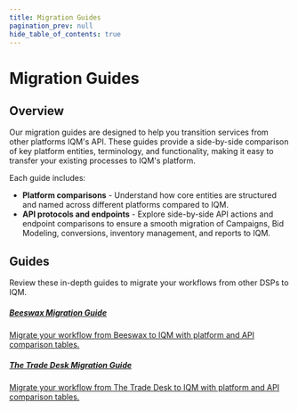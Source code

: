 ```yaml
---
title: Migration Guides
pagination_prev: null
hide_table_of_contents: true
---
```



# Migration Guides

## Overview

Our migration guides are designed to help you transition services from other platforms IQM's API. These guides provide a side-by-side comparison of key platform entities, terminology, and functionality, making it easy to transfer your existing processes to IQM's platform. 

Each guide includes:
  * **Platform comparisons** - Understand how core entities are structured and named across different platforms compared to IQM. 
  * **API protocols and endpoints** - Explore side-by-side API actions and endpoint comparisons to ensure a smooth migration of Campaigns, Bid Modeling, conversions, inventory management, and reports to IQM. 

## Guides

<div class="largeFont">Review these in-depth guides to migrate your workflows from other DSPs to IQM.</div>

<Columns>
<Column>
  <a class='card' href="Beeswax/Overview">
  <Card className='indexCards'>
    <CardHeader>
      <h5><Doc /> Beeswax Migration Guide</h5>
    </CardHeader>
    <CardBody>
      Migrate your workflow from Beeswax to IQM with platform and API comparison tables.  
    </CardBody>
  </Card>
  </a>
</Column>
<Column>
  <a class='card' href="The%20Trade%20Desk/Overview">
  <Card className='indexCards'>
    <CardHeader>
      <h5><Doc />The Trade Desk Migration Guide</h5>
    </CardHeader>
    <CardBody>
      Migrate your workflow from The Trade Desk to IQM with platform and API comparison tables.  
    </CardBody>
  </Card>
  </a>
</Column>
</Columns>

